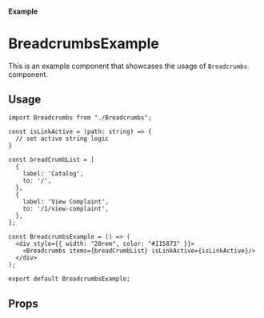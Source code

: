 
<Meta of={Breadcrumbs} title="Breadcrumbs" />

#### Example

<Canvas of={Breadcrumbs.BreadcrumbsComponent} />

# BreadcrumbsExample

This is an example component that showcases the usage of `Breadcrumbs` component.

## Usage

```tsx
import Breadcrumbs from "./Breadcrumbs";

const isLinkActive = (path: string) => {
  // set active string logic
}

const breadCrumbList = [
  {
    label: 'Catalog',
    to: '/',
  },
  {
    label: 'View Complaint',
    to: '/1/view-complaint',
  },
];

const BreadcrumbsExample = () => (
  <div style={{ width: "20rem", color: "#115873" }}>
    <Breadcrumbs items={breadCrumbList} isLinkActive={isLinkActive}/>
  </div>
);

export default BreadcrumbsExample;
```

## Props
<Controls of={Breadcrumbs.BreadcrumbsComponent} />
